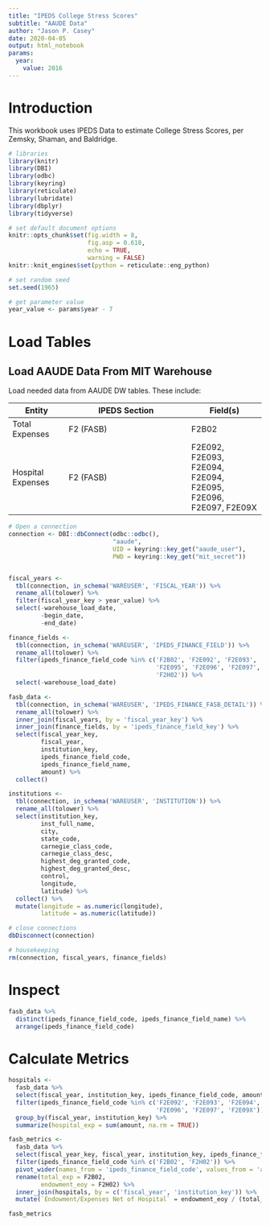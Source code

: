 ```yaml
---
title: "IPEDS College Stress Scores"
subtitle: "AAUDE Data"
author: "Jason P. Casey"
date: 2020-04-05
output: html_notebook
params:
  year:
    value: 2016
---
```


# Introduction

This workbook uses IPEDS Data to estimate College Stress Scores, per Zemsky, Shaman, and Baldridge.

```r
# libraries
library(knitr)
library(DBI)
library(odbc)
library(keyring)
library(reticulate)
library(lubridate)
library(dbplyr)
library(tidyverse)

# set default document options
knitr::opts_chunk$set(fig.width = 8,
                      fig.asp = 0.618,
                      echo = TRUE,
                      warning = FALSE)
knitr::knit_engines$set(python = reticulate::eng_python)

# set random seed
set.seed(1965)

# get parameter value
year_value <- params$year - 7
```

# Load Tables

## Load AAUDE Data From MIT Warehouse

Load needed data from AAUDE DW tables.  These include:

Entity | IPEDS Section | Field(s)
-------|---------------|---------
Total Expenses | F2 (FASB) | F2B02
Hospital Expenses | F2 (FASB) | F2E092, F2E093, F2E094, F2E094, F2E095, F2E096, F2E097, F2E09X


```r
# Open a connection
connection <- DBI::dbConnect(odbc::odbc(),
                             "aaude",
                             UID = keyring::key_get("aaude_user"),
                             PWD = keyring::key_get("mit_secret"))


fiscal_years <-
  tbl(connection, in_schema('WAREUSER', 'FISCAL_YEAR')) %>%
  rename_all(tolower) %>%
  filter(fiscal_year_key > year_value) %>%
  select(-warehouse_load_date,
         -begin_date,
         -end_date)

finance_fields <-
  tbl(connection, in_schema('WAREUSER', 'IPEDS_FINANCE_FIELD')) %>%
  rename_all(tolower) %>%
  filter(ipeds_finance_field_code %in% c('F2B02', 'F2E092', 'F2E093', 'F2E094',
                                         'F2E095', 'F2E096', 'F2E097', 'F2E09X',
                                         'F2H02')) %>%
  select(-warehouse_load_date)

fasb_data <-
  tbl(connection, in_schema('WAREUSER', 'IPEDS_FINANCE_FASB_DETAIL')) %>%
  rename_all(tolower) %>%
  inner_join(fiscal_years, by = 'fiscal_year_key') %>%
  inner_join(finance_fields, by = 'ipeds_finance_field_key') %>%
  select(fiscal_year_key,
         fiscal_year,
         institution_key,
         ipeds_finance_field_code,
         ipeds_finance_field_name,
         amount) %>%
  collect()

institutions <-
  tbl(connection, in_schema('WAREUSER', 'INSTITUTION')) %>%
  rename_all(tolower) %>%
  select(institution_key,
         inst_full_name,
         city,
         state_code,
         carnegie_class_code,
         carnegie_class_desc,
         highest_deg_granted_code,
         highest_deg_granted_desc,
         control,
         longitude,
         latitude) %>%
  collect() %>%
  mutate(longitude = as.numeric(longitude),
         latitude = as.numeric(latitude))

# close connections
dbDisconnect(connection)

# housekeeping
rm(connection, fiscal_years, finance_fields)
```

# Inspect

```r
fasb_data %>%
  distinct(ipeds_finance_field_code, ipeds_finance_field_name) %>%
  arrange(ipeds_finance_field_code)
```

# Calculate Metrics

```r
hospitals <-
  fasb_data %>%
  select(fiscal_year, institution_key, ipeds_finance_field_code, amount) %>%
  filter(ipeds_finance_field_code %in% c('F2E092', 'F2E093', 'F2E094', 'F2E095',
                                         'F2E096', 'F2E097', 'F2E09X')) %>%
  group_by(fiscal_year, institution_key) %>%
  summarize(hospital_exp = sum(amount, na.rm = TRUE))

fasb_metrics <-
  fasb_data %>%
  select(fiscal_year_key, fiscal_year, institution_key, ipeds_finance_field_code, amount) %>%
  filter(ipeds_finance_field_code %in% c('F2B02', 'F2H02')) %>%
  pivot_wider(names_from = 'ipeds_finance_field_code', values_from = 'amount') %>%
  rename(total_exp = F2B02,
         endowment_eoy = F2H02) %>%
  inner_join(hospitals, by = c('fiscal_year', 'institution_key')) %>%
  mutate(`Endowment/Expenses Net of Hospital` = endowment_eoy / (total_exp - hospital_exp))

fasb_metrics
```



